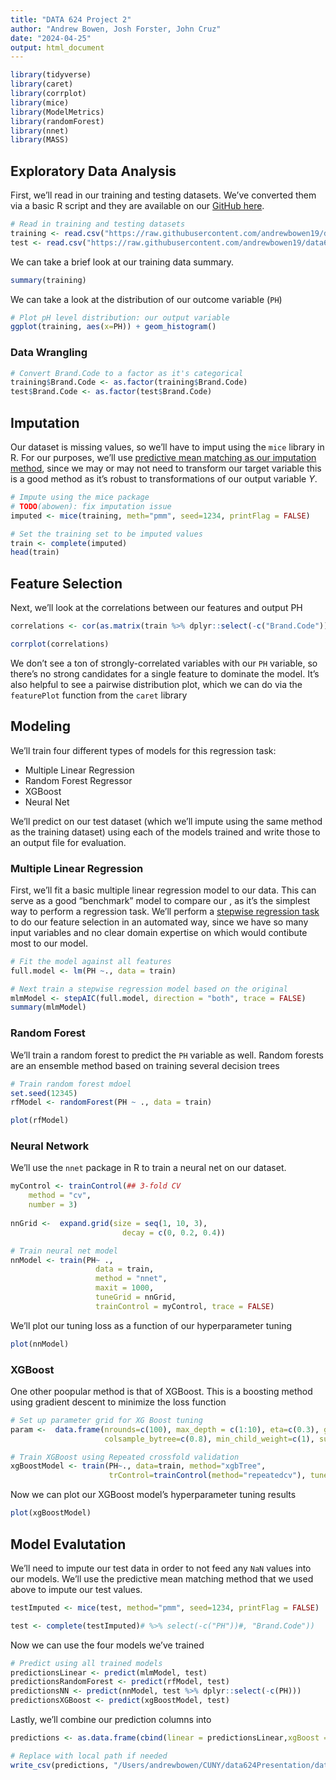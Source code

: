 ```yaml
---
title: "DATA 624 Project 2"
author: "Andrew Bowen, Josh Forster, John Cruz"
date: "2024-04-25"
output: html_document
---
```


```r
library(tidyverse)
library(caret)
library(corrplot)
library(mice)
library(ModelMetrics)
library(randomForest)
library(nnet)
library(MASS)
```


## Exploratory Data Analysis

First, we'll read in our training and testing datasets. We've converted them via a basic R script and they are available on our [GitHub here](https://github.com/andrewbowen19/data624Presentation/tree/main/data).


```r
# Read in training and testing datasets
training <- read.csv("https://raw.githubusercontent.com/andrewbowen19/data624Presentation/main/data/train.csv")
test <- read.csv("https://raw.githubusercontent.com/andrewbowen19/data624Presentation/main/data/test.csv")
```


We can take a brief look at our training data summary.
```r
summary(training)
```


We can take a look at the distribution of our outcome variable (`PH`)
```r
# Plot pH level distribution: our output variable
ggplot(training, aes(x=PH)) + geom_histogram()
```



### Data Wrangling
```r
# Convert Brand.Code to a factor as it's categorical
training$Brand.Code <- as.factor(training$Brand.Code)
test$Brand.Code <- as.factor(test$Brand.Code)
```


## Imputation
Our dataset is missing values, so we'll have to imput using the `mice` library in R. For our purposes, we'll use [predictive mean matching as our imputation method](https://stefvanbuuren.name/fimd/sec-pmm.html), since we may or may not need to transform our target variable this is a good method as it's robust to transformations of our output variable $Y$.
```r
# Impute using the mice package
# TODO(abowen): fix imputation issue
imputed <- mice(training, meth="pmm", seed=1234, printFlag = FALSE)
```


```r
# Set the training set to be imputed values
train <- complete(imputed)
head(train)
```

## Feature Selection

Next, we'll look at the correlations between our features and output PH

```r
correlations <- cor(as.matrix(train %>% dplyr::select(-c("Brand.Code"))))

corrplot(correlations)
```

We don't see a ton of strongly-correlated variables with our `PH` variable, so there's no strong candidates for a single feature to dominate the model. It's also helpful to see a pairwise distribution plot, which we can do via the `featurePlot` function from the `caret` library



## Modeling
We'll train four different types of models for this regression task:

- Multiple Linear Regression
- Random Forest Regressor
- XGBoost
- Neural Net

We'll predict on our test dataset (which we'll impute using the same method as the training dataset) using each of the models trained and write those to an output file for evaluation.

### Multiple Linear Regression
First, we'll fit a basic multiple linear regression model to our data. This can serve as a good "benchmark" model to compare our , as it's the simplest way to perform a regression task. We'll perform a [stepwise regression task](http://www.sthda.com/english/articles/37-model-selection-essentials-in-r/154-stepwise-regression-essentials-in-r/#) to do our feature selection in an automated way, since we have so many input variables and no clear domain expertise on which would contibute most to our model.
```r
# Fit the model against all features
full.model <- lm(PH ~., data = train)

# Next train a stepwise regression model based on the original
mlmModel <- stepAIC(full.model, direction = "both", trace = FALSE)
summary(mlmModel)
```


### Random Forest
We'll train a random forest to predict the `PH` variable as well. Random forests are an ensemble method based on training several decision trees

```r
# Train random forest mdoel
set.seed(12345)
rfModel <- randomForest(PH ~ ., data = train)
```


```r

plot(rfModel)
```

### Neural Network
We'll use the `nnet` package in R to train a neural net on our dataset.
```r
myControl <- trainControl(## 3-fold CV
    method = "cv",
    number = 3)
  
nnGrid <-  expand.grid(size = seq(1, 10, 3),
                         decay = c(0, 0.2, 0.4))

# Train neural net model
nnModel <- train(PH~ .,
                   data = train,
                   method = "nnet",
                   maxit = 1000,
                   tuneGrid = nnGrid,
                   trainControl = myControl, trace = FALSE)
```

We'll plot our tuning loss as a function of our hyperparameter tuning
```r
plot(nnModel)
```


### XGBoost
One other poopular method is that of XGBoost. This is a boosting method using gradient descent to minimize the loss function

```r
# Set up parameter grid for XG Boost tuning
param <-  data.frame(nrounds=c(100), max_depth = c(1:10), eta=c(0.3), gamma=seq(0, 0.9, 0.1),
                     colsample_bytree=c(0.8), min_child_weight=c(1), subsample=c(1)) 

# Train XGBoost using Repeated crossfold validation
xgBoostModel <- train(PH~., data=train, method="xgbTree",
                      trControl=trainControl(method="repeatedcv"), tuneGrid=param)
```

Now we can plot our XGBoost model's hyperparameter tuning results
```r
plot(xgBoostModel)
```


## Model Evalutation


We'll need to impute our test data in order to not feed any `NaN` values into our models. We'll use the predictive mean matching method that we used above to impute our test values.
```r
testImputed <- mice(test, method="pmm", seed=1234, printFlag = FALSE)

test <- complete(testImputed)# %>% select(-c("PH"))#, "Brand.Code"))
```


Now we can use the four models we've trained 
```r
# Predict using all trained models
predictionsLinear <- predict(mlmModel, test)
predictionsRandomForest <- predict(rfModel, test)
predictionsNN <- predict(nnModel, test %>% dplyr::select(-c(PH)))
predictionsXGBoost <- predict(xgBoostModel, test)
```



Lastly, we'll combine our prediction columns into 
```r
predictions <- as.data.frame(cbind(linear = predictionsLinear,xgBoost = predictionsXGBoost, randomForest = predictionsRandomForest))#, neuralNet = predictionsNN)

# Replace with local path if needed
write_csv(predictions, "/Users/andrewbowen/CUNY/data624Presentation/data/project2-predictions.csv")
```


